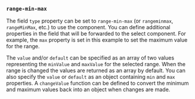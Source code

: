 
### `range-min-max`

The field `type` property can be set to `range-min-max`
(or `rangeminmax`, `rangeMinMax`, etc.) to use
the <RangeLink/> component.
You can define additional properties in the field that will be forwarded
to the select component.  For example, the `max` property
is set in this example to set the maximum value for the range.

<Example
  Component={Simple}
  code={SimpleSrc}
  highlightLines="5"
/>

The `value` and/or `default` can be specified as
an array of two values representing the `minValue` and
`maxValue` for the selected range.  When the range is changed
the values are returned as an array by default.
You can also specify the `value` or `default` as
an object containing `min` and `max` properties.
A `changeValue` function can be defined to convert the
minimum and maximum values back into an object when changes are made.

<Example
  Component={Object}
  code={ObjectSrc}
  highlightLines="6-7"
/>
